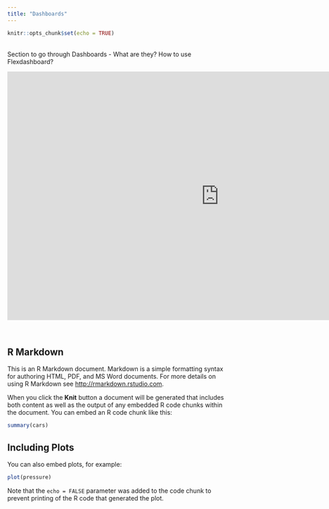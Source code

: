 ```yaml
---
title: "Dashboards"
---
```


```r
knitr::opts_chunk$set(echo = TRUE)
```
&nbsp;  
Section to go through Dashboards - What are they? How to use Flexdashboard?
&nbsp;  

<center>
<iframe src="https://4mosteurope.sharepoint.com/sites/traininganddevelopment/_layouts/15/Doc.aspx?sourcedoc={54a1b0a2-cb33-4989-9ca3-32d8da037ad0}&amp;action=embedview&amp;wdAr=1.7777777777777776" width="962px" height="565px" frameborder="0">This is an embedded <a target="_blank" href="https://office.com">Microsoft Office</a> presentation, powered by <a target="_blank" href="https://office.com/webapps">Office</a>.</iframe>
</center>
&nbsp;  




## R Markdown

This is an R Markdown document. Markdown is a simple formatting syntax for authoring HTML, PDF, and MS Word documents. For more details on using R Markdown see <http://rmarkdown.rstudio.com>.

When you click the **Knit** button a document will be generated that includes both content as well as the output of any embedded R code chunks within the document. You can embed an R code chunk like this:

```r
summary(cars)
```

## Including Plots

You can also embed plots, for example:

```r
plot(pressure)
```

Note that the `echo = FALSE` parameter was added to the code chunk to prevent printing of the R code that generated the plot.
